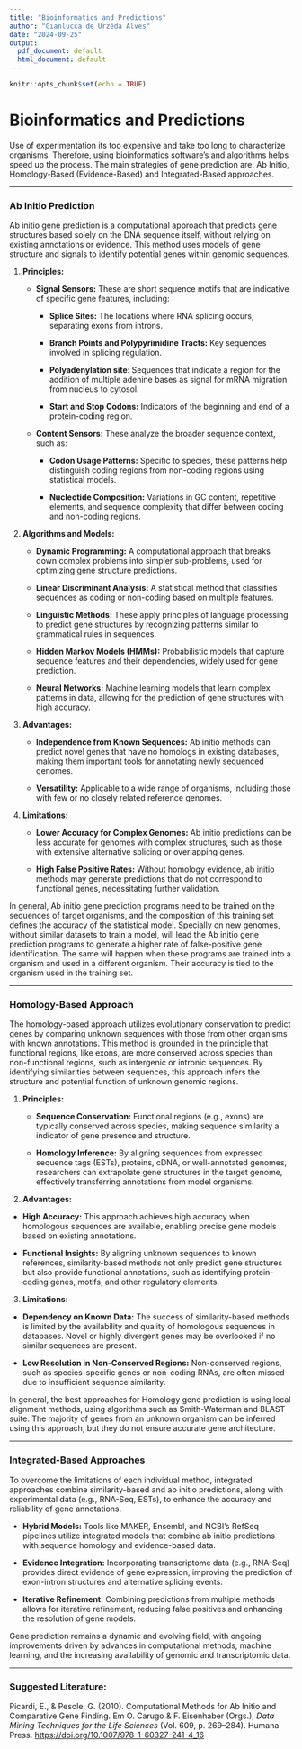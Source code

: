 ```yaml
---
title: "Bioinformatics and Predictions"
author: "Gianlucca de Urzêda Alves"
date: "2024-09-25"
output:
  pdf_document: default
  html_document: default
---
```


```r
knitr::opts_chunk$set(echo = TRUE)
```

# Bioinformatics and Predictions

Use of experimentation its too expensive and take too long to characterize organisms. Therefore, using bioinformatics software's and algorithms helps speed up the process. The main strategies of gene prediction are: Ab Initio, Homology-Based (Evidence-Based) and Integrated-Based approaches.

------------------------------------------------------------------------

### **Ab Initio Prediction**

Ab initio gene prediction is a computational approach that predicts gene structures based solely on the DNA sequence itself, without relying on existing annotations or evidence. This method uses models of gene structure and signals to identify potential genes within genomic sequences.

1.  **Principles:**

    -   **Signal Sensors:** These are short sequence motifs that are indicative of specific gene features, including:

        -   **Splice Sites:** The locations where RNA splicing occurs, separating exons from introns.

        -   **Branch Points and Polypyrimidine Tracts:** Key sequences involved in splicing regulation.

        -   **Polyadenylation site**: Sequences that indicate a region for the addition of multiple adenine bases as signal for mRNA migration from nucleus to cytosol.

        -   **Start and Stop Codons:** Indicators of the beginning and end of a protein-coding region.

    -   **Content Sensors:** These analyze the broader sequence context, such as:

        -   **Codon Usage Patterns:** Specific to species, these patterns help distinguish coding regions from non-coding regions using statistical models.

        -   **Nucleotide Composition:** Variations in GC content, repetitive elements, and sequence complexity that differ between coding and non-coding regions.

2.  **Algorithms and Models:**

    -   **Dynamic Programming:** A computational approach that breaks down complex problems into simpler sub-problems, used for optimizing gene structure predictions.

    -   **Linear Discriminant Analysis:** A statistical method that classifies sequences as coding or non-coding based on multiple features.

    -   **Linguistic Methods:** These apply principles of language processing to predict gene structures by recognizing patterns similar to grammatical rules in sequences.

    -   **Hidden Markov Models (HMMs):** Probabilistic models that capture sequence features and their dependencies, widely used for gene prediction.

    -   **Neural Networks:** Machine learning models that learn complex patterns in data, allowing for the prediction of gene structures with high accuracy.

3.  **Advantages:**

    -   **Independence from Known Sequences:** Ab initio methods can predict novel genes that have no homologs in existing databases, making them important tools for annotating newly sequenced genomes.

    -   **Versatility:** Applicable to a wide range of organisms, including those with few or no closely related reference genomes.

4.  **Limitations:**

    -   **Lower Accuracy for Complex Genomes:** Ab initio predictions can be less accurate for genomes with complex structures, such as those with extensive alternative splicing or overlapping genes.

    -   **High False Positive Rates:** Without homology evidence, ab initio methods may generate predictions that do not correspond to functional genes, necessitating further validation.

In general, Ab initio gene prediction programs need to be trained on the sequences of target organisms, and the composition of this training set defines the accuracy of the statistical model. Specially on new genomes, without similar datasets to train a model, will lead the Ab initio gene prediction programs to generate a higher rate of false-positive gene identification. The same will happen when these programs are trained into a organism and used in a different organism. Their accuracy is tied to the organism used in the training set.

------------------------------------------------------------------------

### **Homology-Based Approach**

The homology-based approach utilizes evolutionary conservation to predict genes by comparing unknown sequences with those from other organisms with known annotations. This method is grounded in the principle that functional regions, like exons, are more conserved across species than non-functional regions, such as intergenic or intronic sequences. By identifying similarities between sequences, this approach infers the structure and potential function of unknown genomic regions.

1.  **Principles:**

    -   **Sequence Conservation:** Functional regions (e.g., exons) are typically conserved across species, making sequence similarity a indicator of gene presence and structure.

    -   **Homology Inference:** By aligning sequences from expressed sequence tags (ESTs), proteins, cDNA, or well-annotated genomes, researchers can extrapolate gene structures in the target genome, effectively transferring annotations from model organisms.

2.  **Advantages:**

-   **High Accuracy:** This approach achieves high accuracy when homologous sequences are available, enabling precise gene models based on existing annotations.

-   **Functional Insights:** By aligning unknown sequences to known references, similarity-based methods not only predict gene structures but also provide functional annotations, such as identifying protein-coding genes, motifs, and other regulatory elements.

3.  **Limitations:**

-   **Dependency on Known Data:** The success of similarity-based methods is limited by the availability and quality of homologous sequences in databases. Novel or highly divergent genes may be overlooked if no similar sequences are present.

-   **Low Resolution in Non-Conserved Regions:** Non-conserved regions, such as species-specific genes or non-coding RNAs, are often missed due to insufficient sequence similarity.

In general, the best approaches for Homology gene prediction is using local alignment methods, using algorithms such as Smith-Waterman and BLAST suite. The majority of genes from an unknown organism can be inferred using this approach, but they do not ensure accurate gene architecture.

------------------------------------------------------------------------

### **Integrated-Based Approaches**

To overcome the limitations of each individual method, integrated approaches combine similarity-based and ab initio predictions, along with experimental data (e.g., RNA-Seq, ESTs), to enhance the accuracy and reliability of gene annotations.

-   **Hybrid Models:** Tools like MAKER, Ensembl, and NCBI's RefSeq pipelines utilize integrated models that combine ab initio predictions with sequence homology and evidence-based data.

-   **Evidence Integration:** Incorporating transcriptome data (e.g., RNA-Seq) provides direct evidence of gene expression, improving the prediction of exon-intron structures and alternative splicing events.

-   **Iterative Refinement:** Combining predictions from multiple methods allows for iterative refinement, reducing false positives and enhancing the resolution of gene models.

Gene prediction remains a dynamic and evolving field, with ongoing improvements driven by advances in computational methods, machine learning, and the increasing availability of genomic and transcriptomic data.

------------------------------------------------------------------------

### Suggested Literature:

Picardi, E., & Pesole, G. (2010). Computational Methods for Ab Initio and Comparative Gene Finding. Em O. Carugo & F. Eisenhaber (Orgs.), *Data Mining Techniques for the Life Sciences* (Vol. 609, p. 269--284). Humana Press. <https://doi.org/10.1007/978-1-60327-241-4_16>
